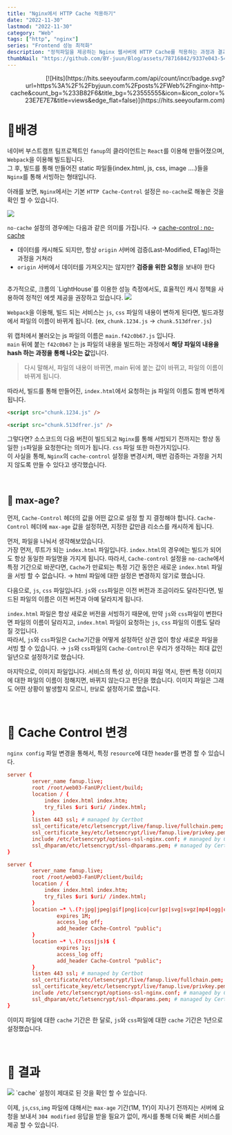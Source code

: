 ```yaml
---
title: "Nginx에서 HTTP Cache 적용하기"
date: "2022-11-30"
lastmod: "2022-11-30"
category: "Web"
tags: ["http", "nginx"]
series: "Frontend 성능 최적화"
description: "정적파일을 제공하는 Nginx 웹서버에 HTTP Cache를 적용하는 과정과 결과에 관한 포스트입니다."
thumbNail: "https://github.com/BY-juun/Blog/assets/78716842/9337e043-547b-4d62-b313-f748d48e16ad"
---
```


<div align="right">
  [![Hits](https://hits.seeyoufarm.com/api/count/incr/badge.svg?url=https%3A%2F%2Fbyjuun.com%2Fposts%2FWeb%2Fnginx-http-cache&count_bg=%233B82F6&title_bg=%23555555&icon=&icon_color=%23E7E7E7&title=views&edge_flat=false)](https://hits.seeyoufarm.com)
</div>

# 🌟배경

네이버 부스트캠프 팀프로젝트인 `fanup`의 클라이언트는 `React`를 이용해 만들어졌으며, `Webpack`을 이용해 빌드됩니다.  
그 후, 빌드를 통해 만들어진 static 파일들(index.html, js, css, image ….)들을 `Nginx`를 통해 서빙하는 형태입니다.

아래를 보면, `Nginx`에서는 기본 `HTTP Cache-Control` 설정은 `no-cache`로 해놓은 것을 확인 할 수 있습니다.

<img src="https://github.com/BY-juun/Blog/assets/78716842/efcc719a-cb16-4516-ab87-7c3b2bccc42f" />

`no-cache` 설정의 경우에는 다음과 같은 의미를 가집니다. → <a href="https://developer.mozilla.org/ko/docs/Web/HTTP/Headers/Cache-Control#no-cache">cache-control : no-cache</a>

- 데이터를 캐시해도 되지만, 항상 `origin` 서버에 검증(Last-Modified, ETag)하는 과정을 거쳐라
- `origin` 서버에서 데이터를 가져오지는 않지만? **검증을 위한 요청**을 보내야 한다

<br />
추가적으로, 크롬의 `LightHouse`를 이용한 성능 측정에서도, 효율적인 캐시 정책을 사용하여
정적인 에셋 제공을 권장하고 있습니다.

<img src="https://github.com/BY-juun/Blog/assets/78716842/1e67a8cb-70c6-42a7-bd8d-094a80337eb0" />

`Webpack`을 이용해, 빌드 되는 서비스는 `js`, `css` 파일의 내용이 변하게 된다면, 빌드과정에서 파일의 이름이 바뀌게 됩니다. (ex, `chunk.1234.js` → `chunk.513dfrer.js`)

위 캡처에서 불러오는 js 파일의 이름은 `main.f42c0b67.js` 입니다.  
`main` 뒤에 붙는 `f42c0b67` 는 js 파일의 내용을 빌드하는 과정에서 **해당 파일의 내용을 hash 하는 과정을 통해 나오는 값**입니다.

> 다시 말해서, 파일의 내용이 바뀌면, main 뒤에 붙는 값이 바뀌고, 파일의 이름이 바뀌게 됩니다.

따라서, 빌드를 통해 만들어진, `index.html`에서 요청하는 js 파일의 이름도 함께 변하게 됩니다.

```html title="AS-IS"
<script src="chunk.1234.js" />
```

```html title="TO-BE"
<script src="chunk.513dfrer.js" />
```

그렇다면? 소스코드의 다음 버전이 빌드되고 `Nginx`를 통해 서빙되기 전까지는 항상 동일한 `js`파일을 요청한다는 의미가 됩니다. `css` 파일 또한 마찬가지입니다.  
이 사실을 통해, `Nginx`의 `cache-control` 설정을 변경시켜, 매번 검증하는 과정을 거치지 않도록 만들 수 있다고 생각했습니다.

<br />

## 🌟 max-age?

먼저, `Cache-Control` 헤더의 값을 어떤 값으로 설정 할 지 결정해야 합니다. `Cache-Control` 헤더에 `max-age` 값을 설정하면, 지정한 값만큼 리소스를 캐시하게 됩니다.

먼저, 파일을 나눠서 생각해보았습니다.  
가장 먼저, 루트가 되는 `index.html` 파일입니다. `index.html`의 경우에는 빌드가 되어도 항상 동일한 파일명을 가지게 됩니다.
따라서, `Cache-control` 설정을 `no-cache`에서 특정 기간으로 바꾼다면, `Cache`가 만료되는 특정 기간 동안은 새로운 `index.html` 파일을 서빙 할 수 없습니다. → html 파일에 대한 설정은 변경하지 않기로 했습니다.

다음으로, `js`, `css` 파일입니다. `js`와 `css`파일은 이전 버전과 조금이라도 달라진다면, 빌드된 파일의 이름은 이전 버전과 아예 달라지게 됩니다.

`index.html` 파일은 항상 새로운 버전을 서빙하기 때문에, 만약 `js`와 `css`파일이 변한다면 파일의 이름이 달라지고, `index.html` 파일이 요청하는 `js`, `css` 파일의 이름도 달라질 것입니다.  
따라서, `js`와 `css`파일은 `Cache`기간을 어떻게 설정하던 상관 없이 항상 새로운 파일을 서빙 할 수 있습니다. → `js`와 `css`파일의 `Cache-Control`은 우리가 생각하는 최대 값인 일년으로 설정하기로 했습니다.

마지막으로, 이미지 파일입니다. 서비스의 특성 상, 이미지 파일 역시, 한번 특정 이미지에 대한 파일의 이름이 정해지면, 바뀌지 않는다고 판단을 했습니다. 이미지 파일은 그래도 어떤 상황이 발생할지 모르니, `한달`로 설정하기로 했습니다.

<br />

# 🌟 Cache Control 변경

`nginx config` 파일 변경을 통해서, 특정 `resource`에 대한 `header`를 변경 할 수 있습니다.

```conf title="AS-IS"
server {
        server_name fanup.live;
        root /root/web03-FanUP/client/build;
        location / {
            index index.html index.htm;
            try_files $uri $uri/ /index.html;
        }
        listen 443 ssl; # managed by Certbot
        ssl_certificate/etc/letsencrypt/live/fanup.live/fullchain.pem; # managed by Certbot
        ssl_certificate_key/etc/letsencrypt/live/fanup.live/privkey.pem; # managed by Certbot
        include /etc/letsencrypt/options-ssl-nginx.conf; # managed by Certbot
        ssl_dhparam/etc/letsencrypt/ssl-dhparams.pem; # managed by Certbot
}

```

```conf title="TO-BE" {8-17}
server {
        server_name fanup.live;
        root /root/web03-FanUP/client/build;
        location / {
            index index.html index.htm;
            try_files $uri $uri/ /index.html;
        }
        location ~* \.(?:jpg|jpeg|gif|png|ico|cur|gz|svg|svgz|mp4|ogg|ogv|webm|htc)$ {
                expires 1M;
                access_log off;
                add_header Cache-Control "public";
        }
        location ~* \.(?:css|js)$ {
                expires 1y;
                access_log off;
                add_header Cache-Control "public";
        }
        listen 443 ssl; # managed by Certbot
        ssl_certificate/etc/letsencrypt/live/fanup.live/fullchain.pem; # managed by Certbot
        ssl_certificate_key/etc/letsencrypt/live/fanup.live/privkey.pem; # managed by Certbot
        include /etc/letsencrypt/options-ssl-nginx.conf; # managed by Certbot
        ssl_dhparam/etc/letsencrypt/ssl-dhparams.pem; # managed by Certbot
}

```

이미지 파일에 대한 `cache` 기간은 한 달로, `js`와 `css`파일에 대한 `cache` 기간은 1년으로 설정했습니다.

<br />

# 🌟 결과

<img src="https://github.com/BY-juun/Blog/assets/78716842/49bd89da-e579-4510-adc9-28ee8fb3f96d" />
`cache` 설정이 제대로 된 것을 확인 할 수 있습니다.

이제, `js`,`css`,`img` 파일에 대해서는 `max-age` 기간(1M, 1Y)이 지나기 전까지는 서버에 요청을 보내서 `304 modified` 응답을 받을 필요가 없이, 캐시를 통해 더욱 빠른 서비스를 제공 할 수 있습니다.
